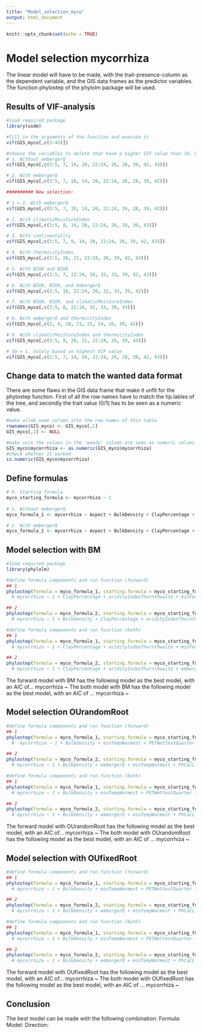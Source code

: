 ```yaml
---
title: "Model_selection_myco"
output: html_document
---
```


```r
knitr::opts_chunk$set(echo = TRUE)
```

# Model selection mycorrhiza 

The linear model will have to be made, with the trait-presence-column as the dependent variable, and the 
GIS data frames as the predictor variables. The function phylostep of the phylolm package will be used. 

## Results of VIF-analysis
```r
#load required package
library(usdm)

#fill in the arguments of the function and execute it 
vif(GIS_myco[,c(3:43)])

#choose the variables to delete that have a higher VIF value than 10, but make sure it makes sense in terms of biology, results in:
# 1. Without embergerQ
vif(GIS_myco[,c(3:5, 7, 14, 20, 22:24, 26, 28, 39, 42, 43)])

# 2. With embergerQ
vif(GIS_myco[,c(3:5, 7, 10, 14, 20, 22:24, 26, 28, 39, 42)])

########## New selection: 

# 1 = 2. With embergerQ
vif(GIS_myco[,c(3:5, 7, 10, 14, 20, 22:24, 26, 28, 39, 42)])

# 2. With climaticMoistureIndex
vif(GIS_myco[,c(3:5, 8, 14, 20, 22:24, 26, 28, 39, 43)])

# 3. With continentality
vif(GIS_myco[,c(3:5, 7, 9, 14, 20, 22:24, 26, 39, 42, 43)])

# 4. With thermicityIndex
vif(GIS_myco[,c(3:5, 20, 21, 22:24, 26, 39, 42, 43)])

# 5. With BIO8 and BIO9 
vif(GIS_myco[,c(3:5, 7, 22:24, 26, 32, 33, 39, 42, 43)])

# 6. With BIO8, BIO9, and EmbergerQ
vif(GIS_myco[,c(3:5, 10, 22:24, 26, 32, 33, 39, 42)])

# 7. With BIO8, BIO9, and climaticMoistureIndex
vif(GIS_myco[,c(3:5, 8, 22:24, 32, 33, 39, 43)])

# 8. With embergerQ and thermicityIndex
vif(GIS_myco[,c(3, 4, 10, 21, 23, 24, 26, 39, 42)])

# 9. With climaticMoistureIndex and thermicityIndex
vif(GIS_myco[,c(3:5, 8, 20, 21, 22:24, 26, 39, 43)])

# 10 = 1. Solely based on highest VIF value
vif(GIS_myco[,c(3:5, 7, 14, 20, 22:24, 26, 28, 39, 42, 43)])

```

## Change data to match the wanted data format
There are some flaws in the GIS data frame that make it unfit for the phylostep function. First of all
the row names have to match the tip.lables of the tree, and secondly the trait value (0/1) has to be
seen as a numeric value. 
```r
#make allmb_name column into the row names of this table
rownames(GIS_myco) <- GIS_myco[,1]
GIS_myco[,1] <- NULL

#make sure the values in the 'woody' column are seen as numeric values
GIS_myco$mycorrhiza <- as.numeric(GIS_myco$mycorrhiza)
#check whether it worked
is.numeric(GIS_myco$mycorrhiza)
```

## Define formulas
```r
# 0. Starting formula
myco_starting_formula <- mycorrhiza ~ 1
  
# 1. Without embergerQ
myco_formula_1 <- mycorrhiza ~ Aspect + BulkDensity + ClayPercentage + aridityIndexThornthwaite + minTempWarmest + PETWettestQuarter + OrganicCarbon + PhCaCL + Slope + bio2 + bio4 + bio15 + bio18 + bio19

# 2. With embergerQ
myco_formula_2 <- mycorrhiza ~ Aspect + BulkDensity + ClayPercentage + aridityIndexThornthwaite + embergerQ + minTempWarmest + PETWettestQuarter + OrganicCarbon + PhCaCL + Slope + bio2 + bio4 + bio15 + bio18 
```

## Model selection with BM
```r
#load required package
library(phylolm)

#define formula components and run function (forward)
## 1
phylostep(formula = myco_formula_1, starting.formula = myco_starting_formula, data = GIS_myco, phy = tree_myco, model = "BM", direction = "forward", trace = 2)
  # mycorrhiza ~ 1 + ClayPercentage + aridityIndexThornthwaite + minTempWarmest + PETWettestQuarter + PhCaCL + Slope + bio2 + bio4 + bio15 + bio18 + bio19

## 2
phylostep(formula = myco_formula_2, starting.formula = myco_starting_formula, data = GIS_myco, phy = tree_myco, model = "BM", direction = "forward", trace = 2)
  # mycorrhiza ~ 1 + BulkDensity + ClayPercentage + aridityIndexThornthwaite + embergerQ + PETWettestQuarter + Slope + bio2 + bio4 + bio15

#define formula components and run function (both)
## 1 
phylostep(formula = myco_formula_1, starting.formula = myco_starting_formula, data = GIS_myco, phy = tree_myco, model = "BM", direction = "both", trace = 2)
  # mycorrhiza ~ 1 + ClayPercentage + aridityIndexThornthwaite + minTempWarmest + PETWettestQuarter + PhCaCL + Slope + bio2 + bio4 + bio15 + bio18 + bio19

## 2
phylostep(formula = myco_formula_2, starting.formula = myco_starting_formula, data = GIS_myco, phy = tree_myco, model = "BM", direction = "both", trace = 2)
  # mycorrhiza ~ 1 + ClayPercentage + aridityIndexThornthwaite + embergerQ + PETWettestQuarter + Slope + bio2 + bio4 + bio15
```

The forward model with BM has the following model as the best model, with an AIC of...
  mycorrhiza ~
The both model with BM has the following model as the best model, with an AIC of ...
  mycorrhiza ~

## Model selection OUrandomRoot

```r
#define formula components and run function (forward)
## 1
phylostep(formula = myco_formula_1, starting.formula = myco_starting_formula, data = GIS_myco, phy = tree_myco, model = "OUrandomRoot", direction = "forward", trace = 2)
  #  mycorrhiza ~ 1 + BulkDensity + minTempWarmest + PETWettestQuarter + PhCaCL + bio2 + bio4 + bio15 + bio19

## 2
phylostep(formula = myco_formula_2, starting.formula = myco_starting_formula, data = GIS_myco, phy = tree_myco, model = "OUrandomRoot", direction = "forward", trace = 2)
  # mycorrhiza ~ 1 + BulkDensity + embergerQ + minTempWarmest + PhCaCL + Slope + bio2 + bio15

#define formula components and run function (both)
## 1
phylostep(formula = myco_formula_1, starting.formula = myco_starting_formula, data = GIS_myco, phy = tree_myco, model = "OUrandomRoot", direction = "both", trace = 2)
  # mycorrhiza ~ 1 + BulkDensity + minTempWarmest + PETWettestQuarter + PhCaCL + bio2 + bio4 + bio15 + bio19

## 2
phylostep(formula = myco_formula_2, starting.formula = myco_starting_formula, data = GIS_myco, phy = tree_myco, model = "OUrandomRoot", direction = "both", trace = 2)
  # mycorrhiza ~ 1 + BulkDensity + embergerQ + minTempWarmest + PhCaCL + Slope + bio2 + bio15
```

The forward model with OUrandomRoot has the following model as the best model, with an AIC of...
  mycorrhiza ~
The both model with OUrandomRoot has the following model as the best model, with an AIC of ...
  mycorrhiza ~

## Model selection with OUfixedRoot

```r
#define formula components and run function (forward)
## 1
phylostep(formula = myco_formula_1, starting.formula = myco_starting_formula, data = GIS_myco, phy = tree_myco, model = "OUfixedRoot", direction = "forward", trace = 2)
  # mycorrhiza ~ 1 + BulkDensity + minTempWarmest + PETWettestQuarter + PhCaCL + bio2 + bio4 + bio15 + bio19

## 2
phylostep(formula = myco_formula_2, starting.formula = myco_starting_formula, data = GIS_myco, phy = tree_myco, model = "OUfixedRoot", direction = "forward", trace = 2)
  # mycorrhiza ~ 1 + BulkDensity + embergerQ + minTempWarmest + PhCaCL + Slope + bio2 + bio15

#define formula components and run function (both)
## 1
phylostep(formula = myco_formula_1, starting.formula = myco_starting_formula, data = GIS_myco, phy = tree_myco, model = "OUfixedRoot", direction = "both", trace = 2)
  # mycorrhiza ~ 1 + BulkDensity + minTempWarmest + PETWettestQuarter + PhCaCL + bio2 + bio4 + bio15 + bio19

## 2
phylostep(formula = myco_formula_2, starting.formula = myco_starting_formula, data = GIS_myco, phy = tree_myco, model = "OUfixedRoot", direction = "both", trace = 2)
  # mycorrhiza ~ 1 + BulkDensity + embergerQ + minTempWarmest + PhCaCL + Slope + bio2 + bio15
```

The forward model with OUfixedRoot has the following model as the best model, with an AIC of...
  mycorrhiza ~
The both model with OUfixedRoot has the following model as the best model, with an AIC of ...
  mycorrhiza ~

## Conclusion
The best model can be made with the following combination:
Formula: 
Model: 
Direction: 

